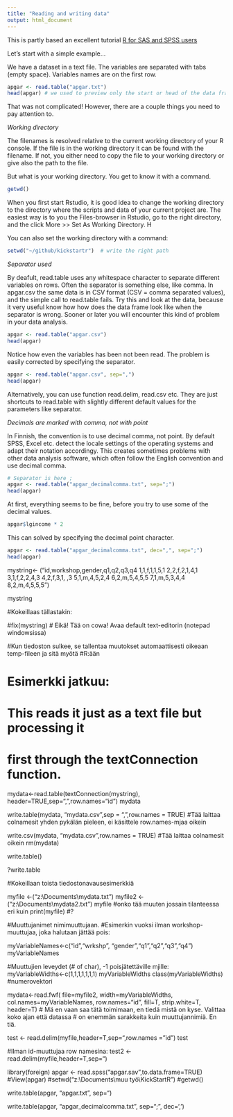 ```yaml
---
title: "Reading and writing data"
output: html_document
---
```



This is partly based an excellent tutorial [R for SAS and SPSS users](https://science.nature.nps.gov/im/datamgmt/statistics/r/documents/r_for_sas_spss_users.pdf)


Let's start with a simple example...

We have a dataset in a text file. The variables are separated with tabs (empty space). Variables names are on the first row. 

```r

apgar <- read.table("apgar.txt")
head(apgar) # we used to preview only the start or head of the data frame

```
That was not complicated! However, there are a couple things you need to pay attention to. 

*Working directory*

The filenames is resolved relative to the current working directory of your R console. If the file is in the working directory it can be found with the filename. If not, you either need to copy the file to your working directory or give also the path to the file. 

But what is your working directory. You get to know it with a command. 

```r
getwd()

```

When you first start Rstudio, it is good idea to change the working directory to the directory where the scripts and data of your current project are. The easiest way is to you the Files-browser in Rstudio, go to the right directory, and the click More >> Set As Working Directory. H

You can also set the working directory with a command:

```r
setwd("~/github/kickstartr")  # write the right path 

```

*Separator used* 

By deafult, read.table uses any whitespace character to separate different variables on rows. Often the separator is something else, like comma. In apgar.csv the same data is in CSV format (CSV = comma separated values), and the simple call to read.table fails. Try this and look at the data, because it very useful know how how does the data frame look like when the separator is wrong. Sooner or later you will encounter this kind of problem in your data analysis. 

```r
apgar <- read.table("apgar.csv")
head(apgar)
```

Notice how even the variables has been not been read. The problem is easily corrected by specifying the separator. 
```r
apgar <- read.table("apgar.csv", sep=",")
head(apgar)
```

Alternatively, you can use function read.delim, read.csv etc. They are just shortcuts to read.table with slightly different default values for the parameters like separator. 

*Decimals are marked with comma, not with point*

In Finnish, the convention is to use decimal comma, not point. By default SPSS, Excel etc. detect the locale settings of the operating systems and adapt their notation accordingy. This creates sometimes problems with other data analysis software, which often follow the English convention and use decimal comma. 


```r
# Separator is here ;
apgar <- read.table("apgar_decimalcomma.txt", sep=";")
head(apgar)
```

At first, everything seems to be fine, before you try to use some of the decimal values. 

```r
apgar$lgincome * 2
```

This can solved by specifying the decimal point character. 
```r
apgar <- read.table("apgar_decimalcomma.txt", dec=",", sep=";")
head(apgar)
```



mystring<-
  ("id,workshop,gender,q1,q2,q3,q4
   1,1,f,1,1,5,1
   2,2,f,2,1,4,1
   3,1,f,2,2,4,3
   4,2,f,3,1, ,3
   5,1,m,4,5,2,4
   6,2,m,5,4,5,5
   7,1,m,5,3,4,4
   8,2,m,4,5,5,5")

mystring


#Kokeillaas tällastakin:

#fix(mystring) # Eikä! Tää on cowa! Avaa default text-editorin (notepad windowsissa)

#Kun tiedoston sulkee, se tallentaa muutokset automaattisesti oikeaan temp-fileen ja sitä myötä
#R:ään

# Esimerkki jatkuu:

# This reads it just as a text file but processing it
# first through the textConnection function.

mydata<-read.table(textConnection(mystring),
                   header=TRUE,sep=",",row.names="id")
mydata

write.table(mydata, "mydata.csv",sep = ",",row.names = TRUE)
#Tää laittaa colnamesit yhden pykälän pieleen, ei käsittele row.names-mjaa oikein

write.csv(mydata, "mydata.csv",row.names = TRUE)
#Tää laittaa colnamesit oikein
rm(mydata)

write.table()

?write.table


#Kokeillaan toista tiedostonavausesimerkkiä

myfile <-("z:\\Documents\\mydata.txt")
myfile2 <-("z:\\Documents\\mydata2.txt")
myfile
#onko tää muuten jossain tilanteessa eri kuin
print(myfile)
#?

#Muuttujanimet nimimuuttujaan.
#Esimerkin vuoksi ilman workshop-muuttujaa, joka halutaan jättää pois:

myVariableNames<-c("id","wrkshp", "gender","q1","q2","q3","q4")
myVariableNames

#Muuttujien leveydet (# of char), -1 poisjätettäville mjille:
myVariableWidths<-c(1,1,1,1,1,1,1)
myVariableWidths
class(myVariableWidths) #numerovektori

mydata<-read.fwf(
  file=myfile2,
  width=myVariableWidths,
  col.names=myVariableNames,
  row.names="id",
  fill=T,
  strip.white=T, header=T)
# Mä en vaan saa tätä toimimaan, en tiedä mistä on kyse. Valittaa koko ajan että datassa
# on enemmän sarakkeita kuin muuttujannimiä. En tiä.

test <- read.delim(myfile,header=T,sep="\t",row.names = "id")
test

#Ilman id-muuttujaa row namesina:
test2 <- read.delim(myfile,header=T,sep="\t")



library(foreign)
apgar <- read.spss("apgar.sav",to.data.frame=TRUE)
#View(apgar)
#setwd("z:\\Documents\\muu työ\\KickStartR")
#getwd()

write.table(apgar, "apgar.txt", sep="\t")

write.table(apgar, "apgar_decimalcomma.txt", sep=";", dec=',')

